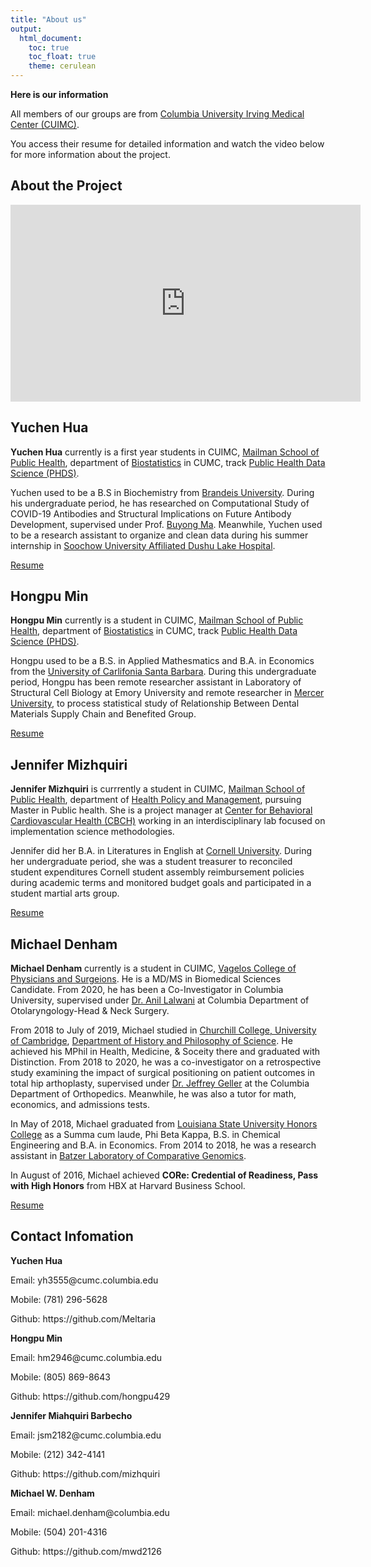```yaml
---
title: "About us"
output:
  html_document:
    toc: true
    toc_float: true
    theme: cerulean
---
```


__Here is our information__

All members of our groups are from [Columbia University Irving Medical Center (CUIMC)](https://www.cuimc.columbia.edu/). 

You access their resume for detailed information and watch the video below for more information about the project.

## About the Project ##

<iframe width="560" height="315" src="https://www.youtube.com/embed/PPM_9NLU_O8" title="YouTube video player" frameborder="0" allow="accelerometer; autoplay; clipboard-write; encrypted-media; gyroscope; picture-in-picture" allowfullscreen></iframe>



## Yuchen Hua ##  
__Yuchen Hua__ currently is a first year students in CUIMC, [Mailman School of Public Health](https://www.cuimc.columbia.edu/education/mailman-school-public-health), department of [Biostatistics](https://www.publichealth.columbia.edu/academics/departments/biostatistics) in CUMC, track [Public Health Data Science (PHDS)](https://www.publichealth.columbia.edu/academics/degrees/master-science/public-health-data-science). 

Yuchen used to be a B.S in Biochemistry from [Brandeis University](https://www.brandeis.edu/). During his undergraduate period, he has researched on Computational Study of COVID-19 Antibodies and Structural Implications on Future Antibody Development, supervised under Prof. [Buyong Ma](https://pharm.sjtu.edu.cn/en/szdw/2747.html). 
Meanwhile, Yuchen used to be a research assistant to organize and clean data during his summer internship in [Soochow University Affiliated Dushu Lake Hospital](https://www.sdhmdp.com/).

[Resume](CV Yuchen Hua .pdf)

## Hongpu Min ##
__Hongpu Min__ currently is a student in CUIMC, [Mailman School of Public Health](https://www.cuimc.columbia.edu/education/mailman-school-public-health), department of [Biostatistics](https://www.publichealth.columbia.edu/academics/departments/biostatistics) in CUMC, track [Public Health Data Science (PHDS)](https://www.publichealth.columbia.edu/academics/degrees/master-science/public-health-data-science). 

Hongpu used to be a B.S. in Applied Mathesmatics and B.A. in Economics from the [University of Carlifonia Santa Barbara](https://www.ucsb.edu/). During this undergraduate period, Hongpu has been remote researcher assistant in Laboratory of Structural Cell Biology at Emory University and remote researcher in [Mercer University](https://www.mercer.edu/), to process statistical study of Relationship Between Dental Materials Supply Chain and Benefited Group. 

[Resume](Hongpu Min Resume.pdf)



## Jennifer Mizhquiri ##     
__Jennifer Mizhquiri__ is currrently a student in CUIMC, [Mailman School of Public Health](https://www.cuimc.columbia.edu/education/mailman-school-public-health), department of [Health Policy and Management](https://www.publichealth.columbia.edu/academics/departments/health-policy-and-management), pursuing Master in Public health. She is a project manager at [Center for Behavioral Cardiovascular Health (CBCH)](https://www.columbiacardiology.org/research/research-centers-and-programs/center-behavioral-cardiovascular-health) working in an interdisciplinary lab focused on implementation science methodologies.

Jennifer did her B.A. in Literatures in English at [Cornell University](https://www.cornell.edu/). During her undergraduate period, she was a student treasurer to reconciled student expenditures Cornell student assembly reimbursement policies during academic terms and monitored budget goals and participated in a student martial arts group.

[Resume](20221021_Resume_MizhquiriBarbecho_Jennifer.pdf)

## Michael Denham ##     
__Michael Denham__ currently is a student in CUIMC, [Vagelos College of Physicians and Surgeions](https://www.vagelos.columbia.edu/). He is a MD/MS in Biomedical Sciences Candidate. From 2020, he has been a Co-Investigator in Columbia University, supervised under [Dr. Anil Lalwani](https://www.entcolumbia.org/profile/aklalwani) at Columbia Department of Otolaryngology-Head & Neck Surgery.

From 2018 to July of 2019, Michael studied in [Churchill College, University of Cambridge](https://www.chu.cam.ac.uk/), [Department of History and Philosophy of Science](https://www.hps.cam.ac.uk/). He achieved his MPhil in Health, Medicine, & Soceity there and graduated with Distinction. From 2018 to 2020, he was a co-investigator on a retrospective study examining the impact of surgical positioning on patient outcomes in total hip arthoplasty, supervised under [Dr. Jeffrey Geller](https://doctors.columbia.edu/us/ny/tarrytown/jeffrey-a-geller-md-155-white-plains-road) at the Columbia Department of Orthopedics. Meanwhile, he was also a tutor for math, economics, and admissions tests. 

In May of 2018, Michael graduated from [Louisiana State University Honors College](http://www.honors.lsu.edu/) as a Summa cum laude, Phi Beta Kappa, B.S. in Chemical Engineering and B.A. in Economics. From 2014 to 2018, he was a research assistant in [Batzer Laboratory of Comparative Genomics](https://biosci-batzerlab.biology.lsu.edu/).

In August of 2016, Michael achieved __CORe: Credential of Readiness, Pass with High Honors__ from HBX at Harvard Business School. 

[Resume](Michael Denham_CV_11.22.2022.pdf)

## Contact Infomation ##
__Yuchen Hua__

Email: yh3555@cumc.columbia.edu

Mobile: (781) 296-5628

Github: https://github.com/Meltaria

__Hongpu Min__

Email: hm2946@cumc.columbia.edu

Mobile: (805) 869-8643

Github: https://github.com/hongpu429

__Jennifer Miahquiri Barbecho__

Email: jsm2182@cumc.columbia.edu

Mobile: (212) 342-4141

Github: https://github.com/mizhquiri


__Michael W. Denham__

Email: michael.denham@columbia.edu

Mobile: (504) 201-4316

Github: https://github.com/mwd2126





